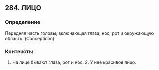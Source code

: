## 284. ЛИЦО
### Определение
Передняя часть головы, включающая глаза, нос, рот и окружающую область. (Concepticon)

### Контексты
1. На лице бывают глаза, рот и нос. 2. У неё красивое лицо.

